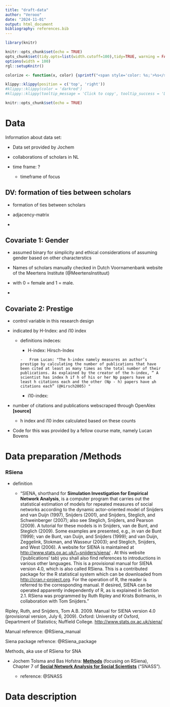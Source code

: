 ```yaml
---
title: "draft-data"
author: "Verooo"
date: "2024-11-01"
output: html_document
bibliography: references.bib
---
```


```r
library(knitr)

knitr::opts_chunk$set(echo = TRUE)
opts_chunk$set(tidy.opts=list(width.cutoff=100),tidy=TRUE, warning = FALSE, message = FALSE,comment = "#>", cache=TRUE, class.source=c("test"), class.output=c("test2"))
options(width = 100)
rgl::setupKnitr()

colorize <- function(x, color) {sprintf("<span style='color: %s;'>%s</span>", color, x) }

```

```r
klippy::klippy(position = c('top', 'right'))
#klippy::klippy(color = 'darkred')
#klippy::klippy(tooltip_message = 'Click to copy', tooltip_success = 'Done')
```

```r
knitr::opts_chunk$set(echo = TRUE)

```

# Data

Information about data set:

-   Data set provided by Jochem

-   collaborations of scholars in NL

-   time frame: ?

    -   timeframe of focus

## DV: formation of ties between scholars

-   formation of ties between scholars

-   adjacency-matrix

-   

## Covariate 1: Gender

-   assumed binary for simplicity and ethical considerations of assuming gender based on other characterstics

-   Names of scholars manually checked in Dutch Voornamenbank website of the Meertens Institute (@MeertensInstituut)

-   with 0 = female and 1 = male.

-   

## Covariate 2: Prestige

-   control variable in this research design

-   indicated by H-Index: and i10 index

    -   definitions indeces:

        -   H-index: Hirsch-Index

        ```         
        -   From Lucan: "The h-index namely measures an author’s prestige by calculating the number of publications that have been cited at least as many times as the total number of their publications. As explained by the creator of the h-index, ” A scientist has index h if h of his or her Np papers have at least h citations each and the other (Np - h) papers have ≤h citations each” (@Hirsch2005) "
        ```

        -   i10-index:

-   number of citations and publications webscraped through OpenAlex **[source]**

    -   h index and i10 index calculated based on these counts

<!-- -->

-   Code for this was provided by a fellow course mate, namely Lucan Bovens

# Data preparation /Methods

### RSiena

-   definition

    -   "SIENA, shorthand for **Simulation Investigation for Empirical Network Analysis**, is a computer program that carries out the statistical estimation of models for repeated measures of social networks according to the dynamic actor-oriented model of Snijders and van Duijn (1997), Snijders (2001), and Snijders, Steglich, and Schweinberger (2007); also see Steglich, Snijders, and Pearson (2009). A tutorial for these models is in Snijders, van de Bunt, and Steglich (2009). Some examples are presented, e.g., in van de Bunt (1999); van de Bunt, van Duijn, and Snijders (1999); and van Duijn, Zeggelink, Stokman, and Wasseur (2003); and Steglich, Snijders, and West (2006). A website for SIENA is maintained at [http://www.stats.ox.ac.uk/\\\~snijders/siena/](http://www.stats.ox.ac.uk/~snijders/siena/){.uri} . At this website (‘publications’ tab) you shall also find references to introductions in various other languages. This is a provisional manual for SIENA version 4.0, which is also called RSiena. This is a contributed package for the R statistical system which can be downloaded from <http://cran.r-project.org>. For the operation of R, the reader is referred to the corresponding manual. If desired, SIENA can be operated apparently independently of R, as is explained in Section 2.1. RSiena was programmed by Ruth Ripley and Krists Boitmanis, in collaboration with Tom Snijders."

Ripley, Ruth, and Snijders, Tom A.B. 2009. Manual for SIENA version 4.0 (provisional version, July 6, 2009). Oxford: University of Oxford, Department of Statistics; Nuffield College. <http://www.stats.ox.ac.uk/siena/>

Manual reference: @RSiena_manual

Siena package refrence: @RSiena_package

Methods, aka use of RSiena for SNA

-   Jochem Tolsma and Bas Hofstra: [**Methods**](https://jochemtolsma.github.io/SNA-4-Social-Scientists/socionetsm.html) (focusing on RSiena), Chapter 7 of [**Social Network Analysis for Social Scientists**](https://jochemtolsma.github.io/SNA-4-Social-Scientists/) ("SNASS").

    -   reference: \@SNASS

# Data description
